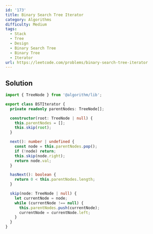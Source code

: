 ```yaml
---
id: '173'
title: Binary Search Tree Iterator
category: Algorithms
difficulty: Medium
tags:
  - Stack
  - Tree
  - Design
  - Binary Search Tree
  - Binary Tree
  - Iterator
url: https://leetcode.com/problems/binary-search-tree-iterator
---
```


## Solution

```typescript filename="solution.ts" copy
import { TreeNode } from '@algorithm/lib';

export class BSTIterator {
  private readonly parentNodes: TreeNode[];

  constructor(root: TreeNode | null) {
    this.parentNodes = [];
    this.skip(root);
  }

  next(): number | undefined {
    const node = this.parentNodes.pop();
    if (!node) return;
    this.skip(node.right);
    return node.val;
  }

  hasNext(): boolean {
    return 0 < this.parentNodes.length;
  }

  skip(node: TreeNode | null) {
    let currentNode = node;
    while (currentNode !== null) {
      this.parentNodes.push(currentNode);
      currentNode = currentNode.left;
    }
  }
}
```
